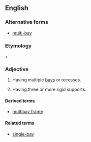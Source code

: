 ==English==

===Alternative forms===
* [[multi-bay]]

===Etymology===
{{term|multi-|lang=en}} + {{term|bay|lang=en}}

===Adjective===
{{en-adj|-}}

# Having multiple [[bay]]s or recesses.
# {{context|architecture|of a structure|lang=en}} Having three or more rigid supports.

====Derived terms====
* [[multibay frame]]

====Related terms====
* [[single-bay]]